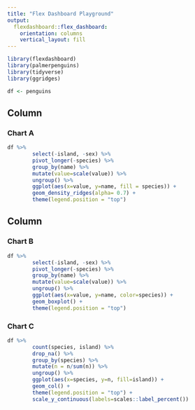 ```yaml
---
title: "Flex Dashboard Playground"
output: 
  flexdashboard::flex_dashboard:
    orientation: columns
    vertical_layout: fill
---
```


```r
library(flexdashboard)
library(palmerpenguins)
library(tidyverse)
library(ggridges)

df <- penguins

```

Column {data-width=650}
-----------------------------------------------------------------------

### Chart A

```r
df %>%
        select(-island, -sex) %>%
        pivot_longer(-species) %>%
        group_by(name) %>%
        mutate(value=scale(value)) %>%
        ungroup() %>%
        ggplot(aes(x=value, y=name, fill = species)) +
        geom_density_ridges(alpha= 0.7) +
        theme(legend.position = "top")
```

Column {data-width=350}
-----------------------------------------------------------------------

### Chart B

```r
df %>%
        select(-island, -sex) %>%
        pivot_longer(-species) %>%
        group_by(name) %>%
        mutate(value=scale(value)) %>%
        ungroup() %>%
        ggplot(aes(x=value, y=name, color=species)) +
        geom_boxplot() +
        theme(legend.position = "top")
```

### Chart C

```r
df %>%
        count(species, island) %>%
        drop_na() %>%
        group_by(species) %>%
        mutate(n = n/sum(n)) %>%
        ungroup() %>%
        ggplot(aes(x=species, y=n, fill=island)) +
        geom_col() +
        theme(legend.position = "top") +
        scale_y_continuous(labels=scales::label_percent())
```

